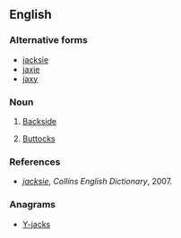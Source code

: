 ==English==

===Alternative forms===
* [[jacksie]]
* [[jaxie]]
* [[jaxy]]

===Noun===
{{en-noun|jacksies}}

# {{context|slang|British|lang=en}} [[backside|Backside]]
# {{context|slang|British|lang=en}} [[buttocks|Buttocks]]

===References===
* ''[http://dictionary.reverso.net/english-definitions/jacksie jacksie]'', ''Collins English Dictionary'', 2007.

===Anagrams===
* [[Y-jacks#English|Y-jacks]]